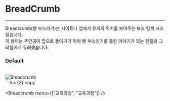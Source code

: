 
# BreadCrumb
---
Breadcrumb(빵 부스러기)는 사이트나 앱에서 유저의 위치를 보여주는 보조 탐색 시스템입니다.  
이 용어는 주인공이 집으로 돌아가기 위해 빵 부스러기를 흘린 이야기가 있는 헨젤과 그레텔에서 유래했습니다. 

### Default
<br />

<div style={{ border: "0.5px solid gray", borderRadius: "8px", display: "flex", justifyContent: "center", alignItems: "center", padding: "32px" }}>
  <Image src="/Breadcrumb.png" alt="Breadcrumb" width={151 } height={21}  />
</div>
```tsx {3} copy

  <Breadcrumb 
    menu={["교육과정", "교육과정"]} 
  />

```